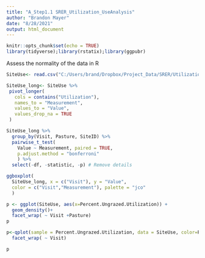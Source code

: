```yaml
---
title: "A_Step1.1 SRER_Utilization_UseAnalysis"
author: "Brandon Mayer"
date: "8/28/2021"
output: html_document
---
```


```r
knitr::opts_chunk$set(echo = TRUE)
library(tidyverse);library(rstatix);library(ggpubr)
```

Assess the normality of the data in R
```r
SiteUse<- read.csv("C:/Users/brand/Dropbox/Project_Data/SRER/Utilization/Processed_data/GY2021/SiteUse.csv")
```

```r
SiteUse_long<- SiteUse %>%
 pivot_longer(
   cols = contains("Utilization"),
   names_to = "Measurement",
   values_to = "Value",
   values_drop_na = TRUE
 )

SiteUse_long %>%
  group_by(Visit, Pasture, SiteID) %>%
  pairwise_t_test(
    Value ~ Measurement, paired = TRUE, 
    p.adjust.method = "bonferroni"
    ) %>%
  select(-df, -statistic, -p) # Remove details

ggboxplot(
  SiteUse_long, x = c("Visit"), y = "Value",
  color = c("Visit","Measurement"), palette = "jco"
  )

p <- ggplot(SiteUse, aes(x=Percent.Ungrazed.Utilization)) + 
  geom_density()+
  facet_wrap( ~ Visit +Pasture)
p
```
```r
p<-qplot(sample = Percent.Ungrazed.Utilization, data = SiteUse, color=Pasture) + theme_classic()+
  facet_wrap( ~ Visit)

p
```

